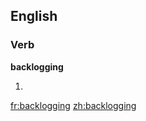 ==English==

===Verb===
'''backlogging'''

# {{present participle of|backlog}}

[[fr:backlogging]]
[[zh:backlogging]]